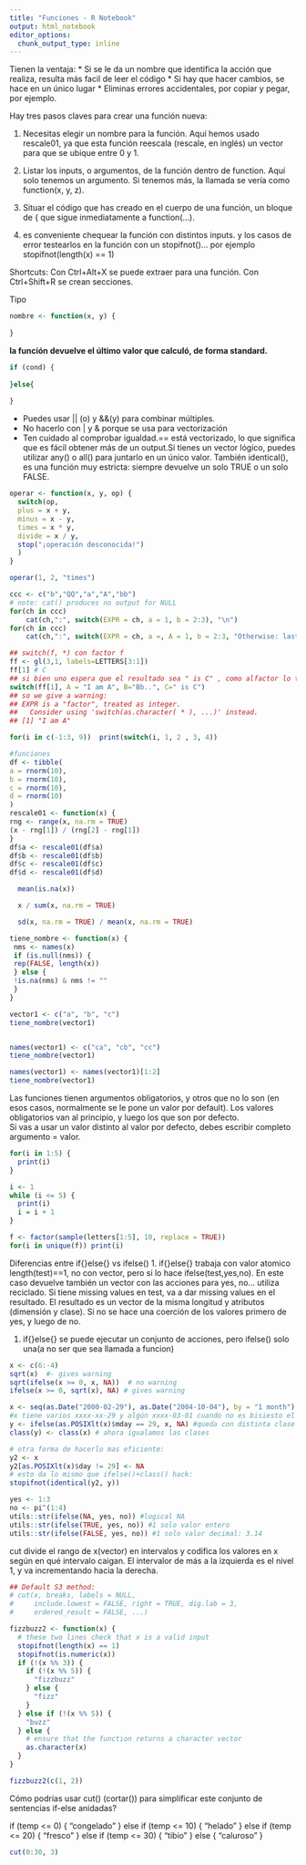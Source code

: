 ```yaml
---
title: "Funciones - R Notebook"
output: html_notebook
editor_options: 
  chunk_output_type: inline
---
```


Tienen la ventaja:
* Si se le da un nombre que identifica la acción que realiza, resulta más facil de leer el código
* Si hay que hacer cambios, se hace en un único lugar
* Eliminas errores accidentales, por copiar y pegar, por ejemplo.

Hay tres pasos claves para crear una función nueva:

1. Necesitas elegir un nombre para la función. Aquí hemos usado rescale01, ya que esta función reescala (rescale, en inglés) un vector para que se ubique entre 0 y 1.

1. Listar los inputs, o argumentos, de la función dentro de function. Aquí solo tenemos un argumento. Si tenemos más, la llamada se vería como function(x, y, z).

1. Situar el código que has creado en el cuerpo de una función, un bloque de { que sigue inmediatamente a function(...).

1. es conveniente chequear la función con distintos inputs. y los casos de error testearlos en la función con un stopifnot()... por ejemplo stopifnot(length(x) == 1)


Shortcuts: 
Con Ctrl+Alt+X se puede extraer para una función.
Con Ctrl+Shift+R se crean secciones.

Tipo 
```r
nombre <- function(x, y) {
  
}
```
**la función devuelve el último valor que calculó, de forma standard.**


```r
if (cond) {
  
}else{
  
}
```

* Puedes usar || (o) y &&(y) para combinar múltiples. 
* No hacerlo con | y & porque se usa para vectorización
* Ten cuidado al comprobar igualdad.== está vectorizado, lo que significa que es fácil obtener más de un output.Si tienes un vector lógico, puedes utilizar any() o all() para juntarlo en un único valor. También identical(),  es una función muy estricta: siempre devuelve un solo TRUE o un solo FALSE.


```r
operar <- function(x, y, op) {
  switch(op,
  plus = x + y,
  minus = x - y,
  times = x * y,
  divide = x / y,
  stop("¡operación desconocida!")
  )
}

operar(1, 2, "times")
```
```r
ccc <- c("b","QQ","a","A","bb")
# note: cat() produces no output for NULL
for(ch in ccc)
    cat(ch,":", switch(EXPR = ch, a = 1, b = 2:3), "\n")
for(ch in ccc)
    cat(ch,":", switch(EXPR = ch, a =, A = 1, b = 2:3, "Otherwise: last"),"\n")
```
```r
## switch(f, *) con factor f
ff <- gl(3,1, labels=LETTERS[3:1])
ff[1] # C
## si bien uno espera que el resultado sea " is C" , como alfactor lo trata como entero... lo toma 1 (que es el nivel de "C")
switch(ff[1], A = "I am A", B="Bb..", C=" is C")
## so we give a warning:
## EXPR is a "factor", treated as integer.
##   Consider using 'switch(as.character( * ), ...)' instead.
## [1] "I am A"
```
```r
for(i in c(-1:3, 9))  print(switch(i, 1, 2 , 3, 4))

```


```r
#funciones
df <- tibble(
a = rnorm(10),
b = rnorm(10),
c = rnorm(10),
d = rnorm(10)
)
rescale01 <- function(x) {
rng <- range(x, na.rm = TRUE)
(x - rng[1]) / (rng[2] - rng[1])
}
df$a <- rescale01(df$a)
df$b <- rescale01(df$b)
df$c <- rescale01(df$c)
df$d <- rescale01(df$d)
```

```r

  mean(is.na(x))

  x / sum(x, na.rm = TRUE)

  sd(x, na.rm = TRUE) / mean(x, na.rm = TRUE)

```


```r
tiene_nombre <- function(x) {
 nms <- names(x)
 if (is.null(nms)) {
 rep(FALSE, length(x))
 } else {
 !is.na(nms) & nms != ""
 }
}
```

```r
vector1 <- c("a", "b", "c")
tiene_nombre(vector1)


names(vector1) <- c("ca", "cb", "cc")
tiene_nombre(vector1)

names(vector1) <- names(vector1)[1:2]
tiene_nombre(vector1)
```


Las funciones tienen argumentos obligatorios, y otros que no lo son (en esos casos, normalmente se le pone un valor por default). Los valores obligatorios van al principio, y luego los que son por defecto.  
Si vas a usar un valor distinto al valor por defecto, debes escribir completo argumento = valor.

```r

for(i in 1:5) {
  print(i)
}

i <- 1
while (i <= 5) {
  print(i)
  i = i + 1
}

f <- factor(sample(letters[1:5], 10, replace = TRUE))
for(i in unique(f)) print(i)
```

Diferencias entre if{}else{} vs ifelse()
1. if{}else{} trabaja con valor atomico length(test)==1, no con vector, pero si lo hace ifelse(test,yes,no). En este caso devuelve también un vector con las acciones para yes, no... utiliza reciclado. Si tiene missing values en test, va a dar missing values en el resultado. El resultado es un vector de la misma longitud y atributos (dimensión y clase). Si no se hace una coerción de los valores primero de yes, y luego de no.

1. if{}else{} se puede ejecutar un conjunto de acciones, pero ifelse() solo una(a no ser que sea llamada a funcion)

```r

x <- c(6:-4)
sqrt(x)  #- gives warning
sqrt(ifelse(x >= 0, x, NA))  # no warning
ifelse(x >= 0, sqrt(x), NA) # gives warning  
```

```r
x <- seq(as.Date("2000-02-29"), as.Date("2004-10-04"), by = "1 month")
#x tiene varios xxxx-xx-29 y algún xxxx-03-01 cuando no es bisiesto el año
y <- ifelse(as.POSIXlt(x)$mday == 29, x, NA) #queda con distinta clase
class(y) <- class(x) # ahora igualamos las clases

# otra forma de hacerlo mas eficiente:
y2 <- x
y2[as.POSIXlt(x)$day != 29] <- NA
# esto da lo mismo que ifelse()+class() hack:
stopifnot(identical(y2, y))
```
 
```r
yes <- 1:3
no <- pi^(1:4)
utils::str(ifelse(NA, yes, no)) #logical NA
utils::str(ifelse(TRUE, yes, no)) #1 solo valor entero
utils::str(ifelse(FALSE, yes, no)) #1 solo valor decimal: 3.14
```

cut divide el rango de x(vector) en intervalos y codifica los valores en x según en qué intervalo caigan. El intervalor de más a la izquierda es el nivel 1, y va incrementando hacia la derecha. 

```r
## Default S3 method:
# cut(x, breaks, labels = NULL,
#     include.lowest = FALSE, right = TRUE, dig.lab = 3,
#     ordered_result = FALSE, ...)
```

```r
fizzbuzz2 <- function(x) {
  # these two lines check that x is a valid input
  stopifnot(length(x) == 1)
  stopifnot(is.numeric(x))
  if (!(x %% 3)) {
    if (!(x %% 5)) {
      "fizzbuzz"
    } else {
      "fizz"
    }
  } else if (!(x %% 5)) {
    "buzz"
  } else {
    # ensure that the function returns a character vector
    as.character(x)
  }
}

fizzbuzz2(c(1, 2))
```

Cómo podrías usar cut() (cortar()) para simplificar este conjunto de sentencias if-else anidadas?

if (temp <= 0) {
"congelado"
} else if (temp <= 10) {
"helado"
} else if (temp <= 20) {
"fresco"
} else if (temp <= 30) {
"tibio"
} else {
"caluroso"
}

```r
cut(0:30, 3)
```

